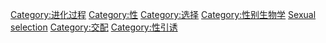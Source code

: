 {{Commonscat|Sexual selection}}

[[Category:进化过程|Category:进化过程]]
[[Category:性|Category:性]]
[[Category:选择|Category:选择]]
[[Category:性别生物学|Category:性别生物学]]
[[Category:有性生殖|Sexual selection]]
[[Category:交配|Category:交配]]
[[Category:性引诱|Category:性引诱]]